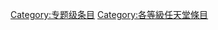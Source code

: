 {{catmore1|[[Wikipedia:电子游戏专题|Wikipedia:电子游戏专题]]}}
{{Articles by Quality|topic=任天堂|project=任天堂|format=toc}}
{{CategoryTOC}}
{{emptycat}}

[[Category:专题级条目|Category:专题级条目]]
[[Category:各等級任天堂條目|Category:各等級任天堂條目]]